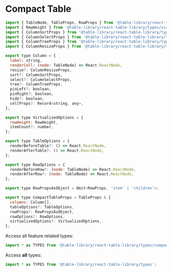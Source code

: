 
<Meta title="Types/Compact Table" />

# Compact Table

```javascript
import { TableNode, TableProps, RowProps } from '@table-library/react-table-library/types/table';
import { RowHeight } from '@table-library/react-table-library/types/virtualized';
import { ColumnSortProps } from '@table-library/react-table-library/types/sort';
import { ColumnSelectProps } from '@table-library/react-table-library/types/select';
import { ColumnTreeProps } from '@table-library/react-table-library/types/tree';
import { ColumnResizeProps } from '@table-library/react-table-library/types/resize';

export type Column = {
  label: string,
  renderCell: (node: TableNode) => React.ReactNode,
  resize?: ColumnResizeProps,
  sort?: ColumnSortProps,
  select?: ColumnSelectProps,
  tree?: ColumnTreeProps,
  pinLeft?: boolean,
  pinRight?: boolean,
  hide?: boolean,
  cellProps?: Record<string, any>,
};

export type VirtualizedOptions = {
  rowHeight: RowHeight,
  itemCount?: number,
};

export type TableOptions = {
  renderBeforeTable?: () => React.ReactNode,
  renderAfterTable?: () => React.ReactNode,
};

export type RowOptions = {
  renderBeforeRow?: (node: TableNode) => React.ReactNode,
  renderAfterRow?: (node: TableNode) => React.ReactNode,
};

export type RowPropsAsObject = Omit<RowProps, 'item' | 'children'>;

export type CompactTableProps = TableProps & {
  columns: Column[],
  tableOptions?: TableOptions,
  rowProps?: RowPropsAsObject,
  rowOptions?: RowOptions,
  virtualizedOptions?: VirtualizedOptions,
};
```

Access all feature related types:

```javascript
import * as TYPES from '@table-library/react-table-library/types/compact';
```

Access **all** types:

```javascript
import * as TYPES from '@table-library/react-table-library/types';
```
